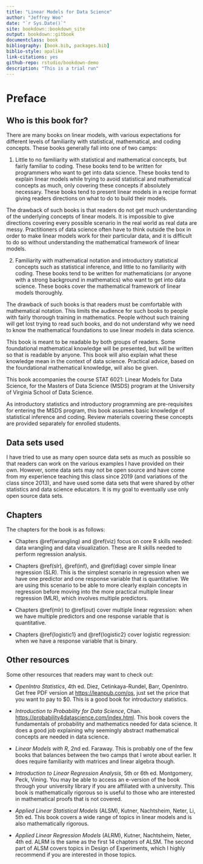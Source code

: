 ```yaml
--- 
title: "Linear Models for Data Science"
author: "Jeffrey Woo"
date: "`r Sys.Date()`"
site: bookdown::bookdown_site
output: bookdown::gitbook
documentclass: book
bibliography: [book.bib, packages.bib]
biblio-style: apalike
link-citations: yes
github-repo: rstudio/bookdown-demo
description: "This is a trial run"
---
```


# Preface {-}

## Who is this book for? {-}

<!-- Remember each Rmd file contains one and only one chapter, and a chapter is defined by the first-level heading `#`. -->

There are many books on linear models, with various expectations for different levels of familiarity with statistical, mathematical, and coding concepts. These books generally fall into one of two camps:

1. Little to no familiarity with statistical and mathematical concepts, but fairly familiar to coding. These books tend to be written for programmers who want to get into data science. These books tend to explain linear models while trying to avoid statistical and mathematical concepts as much, only covering these concepts if absolutely necessary. These books tend to present linear models in a recipe format giving readers directions on what to do to build their models. 

The drawback of such books is that readers do not get much understanding of the underlying concepts of linear models. It is impossible to give directions covering every possible scenario in the real world as real data are messy. Practitioners of data science often have to think outside the box in order to make linear models work for their particular data, and it is difficult to do so without understanding the mathematical framework of linear models. 

2. Familiarity with mathematical notation and introductory statistical concepts such as statistical inference, and little to no familiarity with coding. These books tend to be written for mathematicians (or anyone with a strong background in mathematics) who want to get into data science. These books cover the mathematical framework of linear models thoroughly.

The drawback of such books is that readers must be comfortable with mathematical notation. This limits the audience for such books to people with fairly thorough training in mathematics. People without such training will get lost trying to read such books, and do not understand why we need to know the mathematical foundations to use linear models in data science. 

This book is meant to be readable by both groups of readers. Some foundational mathematical knowledge will be presented, but will be written so that is readable by anyone. This book will also explain what these knowledge mean in the context of data science. Practical advice, based on the foundational mathematical knowledge, will also be given.

This book accompanies the course STAT 6021: Linear Models for Data Science, for the Masters of Data Science (MSDS) program at the University of Virginia School of Data Science. 

As introductory statistics and introductory programming are pre-requisites for entering the MSDS program, this book assumes basic knowledge of statistical inference and coding. Review materials covering these concepts are provided separately for enrolled students. 

## Data sets used {-}

I have tried to use as many open source data sets as much as possible so that readers can work on the various examples I have provided on their own. However, some data sets may not be open source and have come from my experience teaching this class since 2019 (and variations of the class since 2013), and have used some data sets that were shared by other statistics and data science educators. It is my goal to eventually use only open source data sets.

## Chapters {-}

The chapters for the book is as follows:

- Chapters \@ref(wrangling) and \@ref(viz) focus on core R skills needed: data wrangling and data visualization. These are R skills needed to perform regression analysis.

- Chapters \@ref(slr), \@ref(inf), and \@ref(diag) cover simple linear regression (SLR). This is the simplest scenario in regression when we have one predictor and one response variable that is quantitative. We are using this scenario to be able to more clearly explain concepts in regression before moving into the more practical multiple linear regression (MLR), which involves multiple predictors.

- Chapters \@ref(mlr) to \@ref(out) cover multiple linear regression: when we have multiple predictors and one response variable that is quantitative. 

- Chapters \@ref{logistic1} and \@ref{logistic2} cover logistic regression: when we have a response variable that is binary. 

## Other resources {-}

Some other resources that readers may want to check out:

- *OpenIntro Statistics*, 4th ed. Diez, Cetinkaya-Rundel, Barr, OpenIntro. Get free PDF version at <https://leanpub.com/os>, just set the price that you want to pay to $0. This is a good book for introductory statistics. 

- *Introduction to Probability for Data Science*, Chan. <https://probability4datascience.com/index.html>. This book covers the fundamentals of probability and mathematics needed for data science. It does a good job explaining why seemingly abstract mathematical concepts are needed in data science. 

- *Linear Models with R*, 2nd ed. Faraway. This is probably one of the few books that balances between the two camps that I wrote about earlier. It does require familiarity with matrices and linear algebra though. 

- *Introduction to Linear Regression Analysis*, 5th or 6th ed. Montgomery, Peck, Vining. You may be able to access an e-version of the book through your university library if you are affiliated with a university. This book is mathematically rigorous so is useful to those who are interested in mathematical proofs that is not covered.

- *Applied Linear Statistical Models* (ALSM), Kutner, Nachtsheim, Neter, Li, 5th ed. This book covers a wide range of topics in linear models and is also mathematically rigorous. 

- *Applied Linear Regression Models* (ALRM), Kutner, Nachtsheim, Neter, 4th ed.  ALRM is the same as the first 14 chapters of ALSM. The second part of ALSM covers topics in Design of Experiments, which I highly recommend if you are interested in those topics. 
